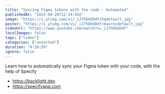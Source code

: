 ```yaml
---
title: "Syncing Figma tokens with the code - Automated"
publishedAt: "2022-04-26T12:14:49Z"
image: "https://i.ytimg.com/vi/_iJ7hDkUDdY/hqdefault.jpg"
poster: "https://i.ytimg.com/vi/_iJ7hDkUDdY/maxresdefault.jpg"
videoUrl: "https://www.youtube.com/watch?v=_iJ7hDkUDdY"
localImages: false
tags: ["video"]
categories: ["unsorted"]
duration: "0:26:59"
ignore: false
---
```

Learn how to automatically sync your Figma token with your code, with the help of Specify
- https://backlight.dev
- https://specifyapp.com

